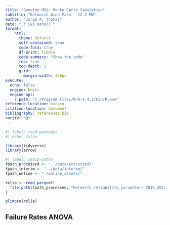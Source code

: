 ```yaml
---
title: "Senvion M92: Monte Carlo Simulation"
subtitle: "Kelmarsh Wind Farm - 12.3 MW"
author: "Jorge A. Thomas"
date: "`r Sys.Date()`"
format:    
    html:
      theme: default
      self-contained: true
      code-fold: true
      df-print: tibble
      code-summary: "Show the code"
      toc: true
      toc-depth: 2
      grid: 
        margin-width: 350px      
execute: 
  echo: false
  engine: knitr
  engine-opt:
    r.path: "C:/Program Files/R/R-4.4.3/bin/R.exe"  
reference-location: margin 
citation-location: document
bibliography: references.bib
nocite: '@*'
---
```



```R
#| label: load-packages
#| echo: false

library(tidyverse)
library(arrow)

```


```R
#| label: setup-paths
fpath_processed <- "../data/processed/"
fpath_interim <- "../data/interim/"
fpath_online <- "./online_assets/"

relia <- read_parquet(
  file.path(fpath_processed, "Kelmarsh_reliability_paramaters_2016_2022_n42_cols12.parquet")
)

glimpse(relia)
```

## Failure Rates ANOVA


```R


```